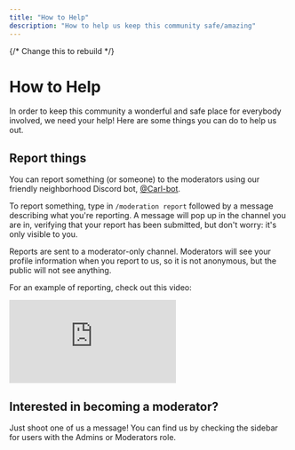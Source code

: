 ```yaml
---
title: "How to Help"
description: "How to help us keep this community safe/amazing"
---
```


{/* Change this to rebuild */}

# How to Help

In order to keep this community a wonderful and safe place for everybody involved, we need your help! Here are some things you can do to help us out.

## Report things

You can report something (or someone) to the moderators using our friendly neighborhood Discord bot, [@Carl-bot](https://docs.carl.gg/).

To report something, type in `/moderation report` followed by a message describing what you're reporting. A message will pop up in the channel you are in, verifying that your report has been submitted, but don't worry: it's only visible to you.

Reports are sent to a moderator-only channel. Moderators will see your profile information when you report to us, so it is not anonymous, but the public will not see anything.

For an example of reporting, check out this video:

<div
	style={{
		position: "relative",
		paddingBottom: "64.98194945848375%",
		height: 0,
	}}
>
	<iframe
		src="https://www.loom.com/embed/6257c72f19824f62ba9dbce74ce3876e"
		frameborder="0"
		webkitallowfullscreen
		mozallowfullscreen
		allowfullscreen
		style={{
			position: "absolute",
			top: 0,
			left: 0,
			width: "100%",
			height: "100%",
		}}
	></iframe>
</div>

## Interested in becoming a moderator?

Just shoot one of us a message! You can find us by checking the sidebar for users with the Admins or Moderators role.
